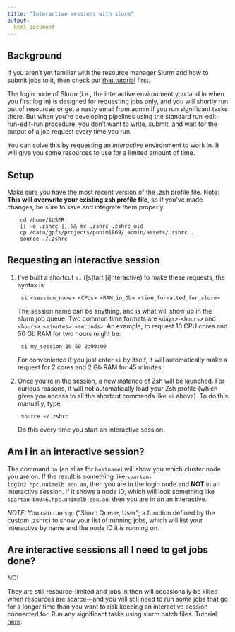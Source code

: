---
title: "Interactive sessions with slurm"
output:
  html_document
---

## Background

If you aren't yet familiar with the resource manager Slurm and how to submit jobs to it, then check out [that tutorial](tutorial_slurm_shellscripts.html) first.

The login node of Slurm (i.e., the interactive environment you land in when you first log in) is designed for requesting jobs only, and you will shortly run out of resources or get a nasty email from admin if you run significant tasks there. But when you're developing pipelines using the standard run-edit-run-edit-run procedure, you don't want to write, submit, and wait for the output of a job request every time you run.

You can solve this by requesting an *interactive* environment to work in. It will give you some resources to use for a limited amount of time.

## Setup

Make sure you have the most recent version of the .zsh profile file. Note: **This will overwrite your existing zsh profile file**, so if you've made changes, be sure to save and integrate them properly.

        cd /home/$USER
        [[ -e .zshrc ]] && mv .zshrc .zshrc_old
        cp /data/gpfs/projects/punim1869/.admin/assets/.zshrc .
        source ./.zshrc

## Requesting an interactive session

1) I've built a shortcut `si` ([s]tart [i]nteractive) to make these requests, the syntax is:

        si <session_name> <CPUs> <RAM_in_Gb> <time_formatted_for_slurm>
The session name can be anything, and is what will show up in the slurm job queue.
Two common time formats are `<days>-<hours>` and `<hours>:<minutes>:<seconds>`.
An example, to request 10 CPU cores and 50 Gb RAM for two hours might be:

        si my_session 10 50 2:00:00
For convenience if you just enter `si` by itself, it will automatically make a request for 2 cores and 2 Gb RAM for 45 minutes.

2) Once you're in the session, a new instance of Zsh will be launched. For curious reasons, it will not automatically load your Zsh profile (which gives you access to all the shortcut commands like `si` above). To do this manually, type:

        source ~/.zshrc
Do this every time you start an interactive session.

## Am I in an interactive session?

The command `hn` (an alias for `hostname`) will show you which cluster node you are on. If the result is something like `spartan-login2.hpc.unimelb.edu.au`, then you are in the login node and **NOT** in an interactive session. If it shows a node ID, which will look something like `spartan-bm046.hpc.unimelb.edu.au`, then you are in an an interactive.

*NOTE:* You can run `squ` ("Slurm Queue, User"; a function defined by the custom .zshrc) to show your list of running jobs, which will list your interactive by name and the node ID it is running on.

## Are interactive sessions all I need to get jobs done?

NO!

They are still resource-limited and jobs in then will occasionally be killed when resources are scarce---and you will still need to run some jobs that go for a longer time than you want to risk keeping an interactive session connected for. Run any significant tasks using slurm batch files. Tutorial [here](tutorial_slurm_shellscripts.html).